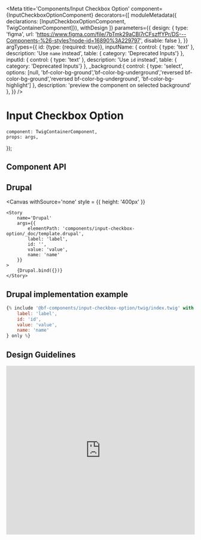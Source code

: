 
<Meta
    title='Components/Input Checkbox Option'
    component={InputCheckboxOptionComponent}
    decorators={[
        moduleMetadata({ declarations: [InputCheckboxOptionComponent, TwigContainerComponent]}),
        withDesign
    ]}
    parameters={{
        design: {
            type: 'figma',
            url: 'https://www.figma.com/file/7bTmk29aCBl7rCFszffYPr/DS---Components-%26-styles?node-id=16890%3A229797',
            disable: false
        },
    }}
    argTypes={{
        id: {type: {required: true}},
        inputName: {
            control: { type: 'text' },
            description: 'Use `name` instead',
            table: { category: 'Deprecated Inputs'}
        },
        inputId: {
            control: { type: 'text' },
            description: 'Use `id` instead',
            table: { category: 'Deprecated Inputs'}
        },
        _background:{
            control: {
                type: 'select',
                options: [null, 'bf-color-bg-ground','bf-color-bg-underground','reversed bf-color-bg-ground','reversed bf-color-bg-underground', 'bf-color-bg-highlight']
            },
            description: 'preview the component on selected background'
        },
    }}
/>

# Input Checkbox Option

    component: TwigContainerComponent,
    props: args,
});

## Component API

<ArgsTable of={InputCheckboxOptionComponent} />

## Drupal

<Canvas
    withSource='none'
    style = {{ height: '400px' }}
>
    <Story
        name='Drupal'
        args={{
            elementPath: 'components/input-checkbox-option/_doc/template.drupal',
            label: 'label',
            id: '',
            value: 'value',
            name: 'name'
        }}
    >
        {Drupal.bind({})}
    </Story>
</Canvas>


## Drupal implementation example

```jsx
{% include '@bf-components/input-checkbox-option/twig/index.twig' with {
    label: 'label',
    id: 'id',
    value: 'value',
    name: 'name'
} only %}
```


## Design Guidelines

<iframe width='100%' height='450' src='https://www.figma.com/embed?embed_host=share&url=https%3A%2F%2Fwww.figma.com%2Ffile%2F7bTmk29aCBl7rCFszffYPr%2FDS---Components-%2526-styles%3Fnode-id%3D16890%253A229797
' frameBorder='0' allowFullScreen></iframe>